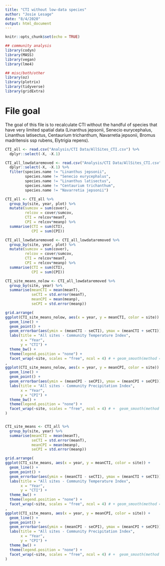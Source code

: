 ```yaml
---
title: "CTI without low-data species"
author: "Josie Lesage"
date: "8/4/2020"
output: html_document
---
```


```r
knitr::opts_chunk$set(echo = TRUE)

## community analysis
library(codyn)
library(MASS)
library(vegan)
library(lme4)

## misc/both/other
library(oz)
library(plotrix)
library(tidyverse)
library(gridExtra)
```

# File goal

The goal of this file is to recalculate CTI without the handful of species that have very limited spatial data (Linanthus jepsonii, Senecio eurycephalus, Linanthus latisectus, Centaurium trichanthum, Navarretia jepsonii, Bromus madritensis ssp rubens, Elytrigia repens). 

```r
CTI_all <- read.csv("Analysis/CTI Data/AllSites_CTI.csv") %>%
  dplyr::select(-X, -X.1)

CTI_all_lowdataremoved <- read.csv("Analysis/CTI Data/AllSites_CTI.csv") %>%
  dplyr::select(-X, -X.1) %>%
  filter(species.name != "Linanthus jepsonii",
         species.name != "Senecio eurycephalus",
         species.name != "Linanthus latisectus",
         species.name != "Centaurium trichanthum",
         species.name != "Navarretia jepsonii")

CTI_all <- CTI_all %>%
  group_by(site, year, plot) %>%
  mutate(sumcov = sum(cover),
         relcov = cover/sumcov,
         CTI = relcov*meanT,
         CPI = relcov*meanp) %>%
  summarise(CTI = sum(CTI),
            CPI = sum(CPI))

CTI_all_lowdataremoved <- CTI_all_lowdataremoved %>%
  group_by(site, year, plot) %>%
  mutate(sumcov = sum(cover),
         relcov = cover/sumcov,
         CTI = relcov*meanT,
         CPI = relcov*meanp) %>%
  summarise(CTI = sum(CTI),
            CPI = sum(CPI))

```

```r
CTI_site_means_nolow <- CTI_all_lowdataremoved %>%
  group_by(site, year) %>%
  summarise(meanCTI = mean(meanT),
            seCTI = std.error(meanT),
            meanCPI = mean(meanp),
            seCPI = std.error(meanp))

grid.arrange(
ggplot(CTI_site_means_nolow, aes(x = year, y = meanCTI, color = site)) +
  geom_line() +
  geom_point() +
  geom_errorbar(aes(ymin = (meanCTI - seCTI), ymax = (meanCTI + seCTI))) +
  labs(title = "All sites - Community Temperature Index",
       x = "Year",
       y = "CTI") +
  theme_bw() +
  theme(legend.position = "none") +
  facet_wrap(~site, scales = "free", ncol = 4) # + geom_smooth(method = "lm")
,
ggplot(CTI_site_means_nolow, aes(x = year, y = meanCPI, color = site)) +
  geom_line() +
  geom_point() +
  geom_errorbar(aes(ymin = (meanCPI - seCPI), ymax = (meanCPI + seCPI))) +
  labs(title = "All sites - Community Precipitation Index",
       x = "Year",
       y = "CPI") +
  theme_bw() +
  theme(legend.position = "none") +
  facet_wrap(~site, scales = "free", ncol = 4) # +  geom_smooth(method = "lm")
)


CTI_site_means <- CTI_all %>%
  group_by(site, year) %>%
  summarise(meanCTI = mean(meanT),
            seCTI = std.error(meanT),
            meanCPI = mean(meanp),
            seCPI = std.error(meanp))

grid.arrange(
ggplot(CTI_site_means, aes(x = year, y = meanCTI, color = site)) +
  geom_line() +
  geom_point() +
  geom_errorbar(aes(ymin = (meanCTI - seCTI), ymax = (meanCTI + seCTI))) +
  labs(title = "All sites - Community Temperature Index",
       x = "Year",
       y = "CTI") +
  theme_bw() +
  theme(legend.position = "none") +
  facet_wrap(~site, scales = "free", ncol = 4) # + geom_smooth(method = "lm")
,
ggplot(CTI_site_means, aes(x = year, y = meanCPI, color = site)) +
  geom_line() +
  geom_point() +
  geom_errorbar(aes(ymin = (meanCPI - seCPI), ymax = (meanCPI + seCPI))) +
  labs(title = "All sites - Community Precipitation Index",
       x = "Year",
       y = "CPI") +
  theme_bw() +
  theme(legend.position = "none") +
  facet_wrap(~site, scales = "free", ncol = 4) # +  geom_smooth(method = "lm")
)
```


